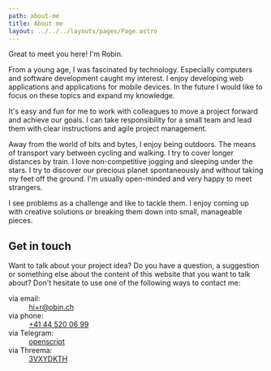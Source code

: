 ```yaml
---
path: about-me
title: About me
layout: ../../../layouts/pages/Page.astro
---
```


Great to meet you here! I'm Robin.

From a young age, I was fascinated by technology. Especially computers and software development caught my interest. I enjoy developing web applications and applications for mobile devices. In the future I would like to focus on these topics and expand my knowledge.

It's easy and fun for me to work with colleagues to move a project forward and achieve our goals. I can take responsibility for a small team and lead them with clear instructions and agile project management.

Away from the world of bits and bytes, I enjoy being outdoors. The means of transport vary between cycling and walking. I try to cover longer distances by train. I love non-competitive jogging and sleeping under the stars. I try to discover our precious planet spontaneously and without taking my feet off the ground. I'm usually open-minded and very happy to meet strangers.

I see problems as a challenge and like to tackle them. I enjoy coming up with creative solutions or breaking them down into small, manageable pieces.

## Get in touch

Want to talk about your project idea? Do you have a question, a suggestion or something else about the content of this website that you want to talk about? Don't hesitate to use one of the following ways to contact me:

<dl>
  <dt>via email:</dt>
  <dd>
    <a href="mailto:hi+r@obin.ch">hi+r@obin.ch</a>
  </dd>
  <dt>via phone:</dt>
  <dd>
    <a href="tel:+41445200699">+41 44 520 06 99</a>
  </dd>
  <dt>via Telegram:</dt>
  <dd>
    <a href="https://t.me/openscript">openscript</a>
  </dd>
  <dt>via Threema:</dt>
  <dd>
    <a href="https://threema.id/3VXYDKTH">3VXYDKTH</a>
  </dd>
</dl>
